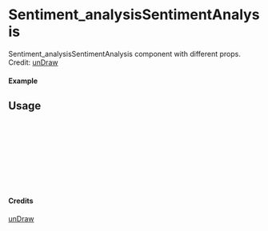 
<Meta of={Sentiment_analysisSentimentAnalysis} title="unDraw/Sentiment_analysisSentimentAnalysis" />

# Sentiment_analysisSentimentAnalysis

Sentiment_analysisSentimentAnalysis component with different props.
Credit: [unDraw](https://undraw.co/illustrations)

#### Example

<Canvas of={Sentiment_analysisSentimentAnalysis.Primary} />

## Usage

```ts
import { Sentiment_analysisSentimentAnalysis } from "yadl-ui";

const Example = () => {
  return (
      <Sentiment_analysisSentimentAnalysis />
  );
};

export default Example;
```

#### Credits
[unDraw](https://undraw.co/illustrations)
